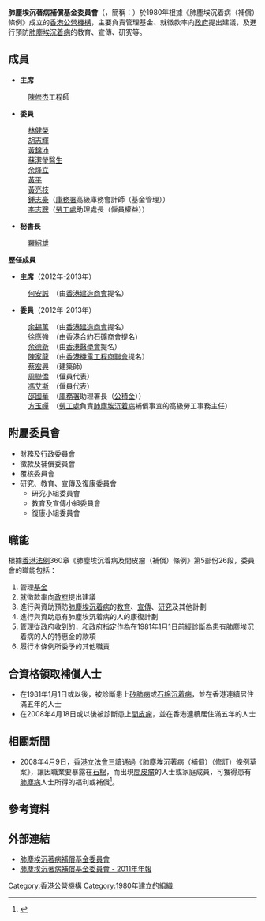 {{Infobox organization
|name = 肺塵埃沉著病補償基金委員會<br>Pneumoconiosis Compensation Fund Board 
|bgcolor = 
|fgcolor = 
|image = PCFB_logo.svg
|image_border = 
|size = 150px
|alt = 
|caption = 
|map = 
|msize = 
|malt = 
|mcaption = 
|abbreviation = 
|motto = 
|formation = 1980年
|founder = 
|extinction = 
|type = [[香港法定機構|法定機構]]
|status = 
|purpose = 
|headquarters = 
|location = {{HK}}上環永樂街一百四十八號南和行大廈十五樓
|region_served = 
|membership = 
|language = 
|leader_title = 主席
|leader_name = [[陳修杰|陳修杰]]工程師
|main_organ = 
|parent_organization = 
|affiliations = 
|num_staff = 
|num_volunteers = 
|budget = 
|website = [http://www.pcfb.org.hk/ 肺塵埃沉着病補償基金委員會網頁]
|remarks = 
}}
'''肺塵埃沉著病補償基金委員會'''（{{lang-en|'''P'''neumoconiosis '''C'''ompensation '''F'''und '''B'''oard}}，簡稱：{{lang|en|'''PCFB'''}}）於1980年根據《肺塵埃沉着病（補償）條例》成立的[[香港公營機構|香港公營機構]]，主要負責管理基金、就徵款率向[[香港政府|政府]]提出建議，及進行預防[[肺塵埃沉着病|肺塵埃沉着病]]的教育、宣傳、研究等。

==成員==
*'''主席'''
: [[陳修杰|陳修杰]]工程師

*'''委員'''
:[[林健榮|林健榮]] 
:[[胡志輝|胡志輝]]　
:[[黃錦沛|黃錦沛]]{{JP|nocat}}
:[[蘇潔瑩醫生|蘇潔瑩醫生]]　
:[[余烽立|余烽立]]　
:[[黃平|黃平]]　 
:[[黃亮枝|黃亮枝]]　 
:[[鍾志豪|鍾志豪]]（[[庫務署|庫務署]]高級庫務會計師（基金管理）） 
:[[李志聰|李志聰]]{{JP|nocat}}（[[勞工處|勞工處]]助理處長（僱員權益））

*'''秘書長'''
:[[羅紹雄|羅紹雄]]

'''歷任成員'''

*'''主席'''（2012年-2013年）
:[[何安誠|何安誠]]　（由[[香港建造商會|香港建造商會]]提名）

*'''委員'''（2012年-2013年）
:[[余錫萬|余錫萬]]　（由[[香港建造商會|香港建造商會]]提名） 
:[[徐應強|徐應強]]　（由[[香港合約石礦商會|香港合約石礦商會]]提名） 
:[[余德新|余德新]]　（由[[香港醫學會|香港醫學會]]提名） 
:[[陳家龍|陳家龍]]　（由[[香港機電工程商聯會|香港機電工程商聯會]]提名） 
:[[蔡宏興|蔡宏興]]　（建築師）
:[[周聯僑|周聯僑]]　（僱員代表） 
:[[馮艾斯|馮艾斯]]　（僱員代表） 
:[[邵國華|邵國華]]　（[[庫務署|庫務署]]助理署長（[[公積金|公積金]]）） 
:[[方玉嬋|方玉嬋]]　（[[勞工處|勞工處]]負責[[肺塵埃沉着病|肺塵埃沉着病]]補償事宜的高級勞工事務主任）

==附屬委員會==
*財務及行政委員會
*徵款及補償委員會
*覆核委員會
*研究、教育、宣傳及復康委員會
**研究小組委員會
**教育及宣傳小組委員會
**復康小組委員會

==職能==
根據[[香港法例|香港法例]]360章《肺塵埃沉着病及間皮瘤（補償）條例》第5部份26段，委員會的職能包括：
#管理[[基金|基金]]
#就徵款率向[[香港政府|政府]]提出建議 
#進行與資助預防[[肺塵埃沉着病|肺塵埃沉着病]]的[[教育|教育]]、[[宣傳|宣傳]]、[[研究|研究]]及其他計劃
#進行與資助患有肺塵埃沉着病的人的康復計劃
#管理從政府收到的，和政府指定作為在1981年1月1日前經診斷為患有肺塵埃沉着病的人的特惠金的款項
#履行本條例所委予的其他職責

==合資格領取補償人士==
*在1981年1月1日或以後，被診斷患上[[矽肺病|矽肺病]]或[[石棉沉着病|石棉沉着病]]，並在香港連續居住滿五年的人士
*在2008年4月18日或以後被診斷患上[[間皮瘤|間皮瘤]]，並在香港連續居住滿五年的人士

==相關新聞==
*2008年4月9日，[[香港立法會|香港立法會]][[三讀|三讀]]通過《肺塵埃沉著病（補償）（修訂）條例草案》，讓因職業要暴露在[[石棉|石棉]]，而出現[[間皮瘤|間皮瘤]]的人士或家庭成員，可獲得患有[[肺塵病|肺塵病]]人士所得的福利或補償<ref>{{cite news|title= 間皮瘤獲納入肺塵病條例|url= http://www.881903.com/Page/ZH-TW/newsdetail.aspx?ItemId=22096 |publisher=881903.com|date=2008-04-09|accessdate=2010-07-26}}</ref>。

==參考資料==
<div class="references-small">
<references />
</div>

==外部連結==
*[http://www.pcfb.org.hk 肺塵埃沉著病補償基金委員會]
*[http://www.pcfb.org.hk/chinese/general/annual.htm 肺塵埃沉著病補償基金委員會 - 2011年年報]{{dead link|date=2018年4月 |bot=InternetArchiveBot |fix-attempted=yes }}

{{香港公營機構}}

[[Category:香港公營機構|Category:香港公營機構]]
[[Category:1980年建立的組織|Category:1980年建立的組織]]